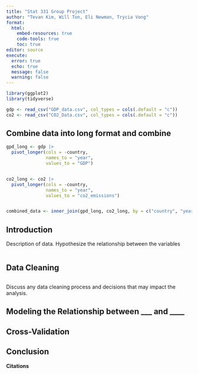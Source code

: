 ```yaml
---
title: "Stat 331 Group Project"
author: "Tevan Kim, Will Ton, Eli Newman, Trycia Vong"
format: 
  html:
    embed-resources: true
    code-tools: true
    toc: true
editor: source
execute: 
  error: true
  echo: true
  message: false
  warning: false
---
```


```r
library(ggplot2)
library(tidyverse)

gdp <- read_csv("GDP_data.csv", col_types = cols(.default = "c"))
co2 <- read_csv("CO2_Data.csv", col_types = cols(.default = "c"))
```
## Combine data into long format and combine 

```r
gpd_long <- gdp |> 
  pivot_longer(cols = -country,
               names_to = "year",
               values_to = "GDP")


co2_long <- co2 |> 
  pivot_longer(cols = -country,
               names_to = "year",
               values_to = "co2_emissions")


combined_data <- inner_join(gpd_long, co2_long, by = c("country", "year"))
```


## Introduction

Description of data. Hypothesize the relationship between the variables

```r

```


## Data Cleaning

```r

```

Discuss any data cleaning process and decisions that may impact the analysis.

## Modeling the Relationship between ___ and ____

## Cross-Validation

## Conclusion
**Citations**
